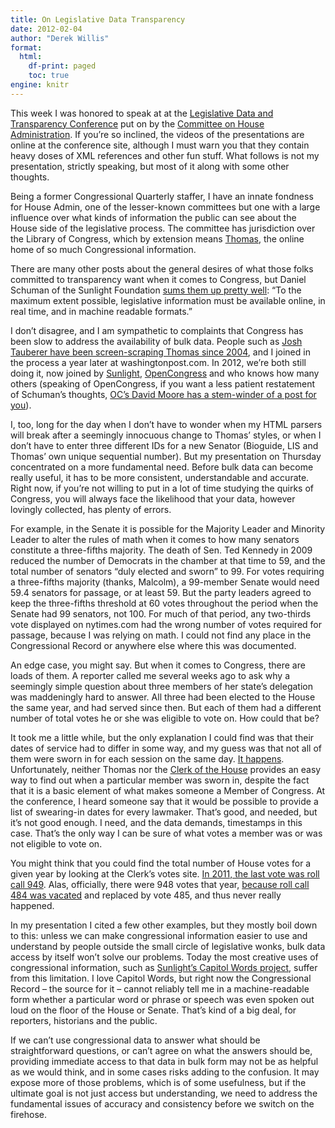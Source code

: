 ```yaml
---
title: On Legislative Data Transparency
date: 2012-02-04
author: "Derek Willis"
format:
  html:
    df-print: paged
    toc: true
engine: knitr
---
```


This week I was honored to speak at at the [Legislative Data and Transparency Conference](http://cha.house.gov/about/contact-us/legislative-data-conference) put on by the [Committee on House Administration](http://cha.house.gov/). If you're so inclined, the videos of the presentations are online at the conference site, although I must warn you that they contain heavy doses of XML references and other fun stuff. What follows is not my presentation, strictly speaking, but most of it along with some other thoughts.

Being a former Congressional Quarterly staffer, I have an innate fondness for House Admin, one of the lesser-known committees but one with a large influence over what kinds of information the public can see about the House side of the legislative process. The committee has jurisdiction over the Library of Congress, which by extension means [Thomas](http://thomas.loc.gov/home/thomas.php), the online home of so much Congressional information.

There are many other posts about the general desires of what those folks committed to transparency want when it comes to Congress, but Daniel Schuman of the Sunlight Foundation [sums them up pretty well](http://sunlightfoundation.com/blog/2012/02/02/benchmarks-for-measuring-success-for-legislative-data-transparency/): "To the maximum extent possible, legislative information must be available online, in real time, and in machine readable formats."

I don't disagree, and I am sympathetic to complaints that Congress has been slow to address the availability of bulk data. People such as [Josh Tauberer have been screen-scraping Thomas since 2004](http://www.quora.com/How-does-Joshua-Tauberers-Congress-tracker-www-GovTrack-us-work-and-what-are-its-pros-and-cons), and I joined in the process a year later at washingtonpost.com. In 2012, we're both still doing it, now joined by [Sunlight](http://services.sunlightlabs.com/docs/Sunlight_Congress_API/), [OpenCongress](http://www.opencongress.org/) and who knows how many others (speaking of OpenCongress, if you want a less patient restatement of Schuman's thoughts, [OC's David Moore has a stem-winder of a post for you](http://www.opencongress.org/articles/view/2470-Liberate-OpenGovData-Now)).

I, too, long for the day when I don't have to wonder when my HTML parsers will break after a seemingly innocuous change to Thomas' styles, or when I don't have to enter three different IDs for a new Senator (Bioguide, LIS and Thomas' own unique sequential number). But my presentation on Thursday concentrated on a more fundamental need. Before bulk data can become really useful, it has to be more consistent, understandable and accurate. Right now, if you're not willing to put in a lot of time studying the quirks of Congress, you will always face the likelihood that your data, however lovingly collected, has plenty of errors.

For example, in the Senate it is possible for the Majority Leader and Minority Leader to alter the rules of math when it comes to how many senators constitute a three-fifths majority. The death of Sen. Ted Kennedy in 2009 reduced the number of Democrats in the chamber at that time to 59, and the total number of senators "duly elected and sworn" to 99. For votes requiring a three-fifths majority (thanks, Malcolm), a 99-member Senate would need 59.4 senators for passage, or at least 59. But the party leaders agreed to keep the three-fifths threshold at 60 votes throughout the period when the Senate had 99 senators, not 100. For much of that period, any two-thirds vote displayed on nytimes.com had the wrong number of votes required for passage, because I was relying on math. I could not find any place in the Congressional Record or anywhere else where this was documented.

An edge case, you might say. But when it comes to Congress, there are loads of them. A reporter called me several weeks ago to ask why a seemingly simple question about three members of her state's delegation was maddeningly hard to answer. All three had been elected to the House the same year, and had served since then. But each of them had a different number of total votes he or she was eligible to vote on. How could that be?

It took me a little while, but the only explanation I could find was that their dates of service had to differ in some way, and my guess was that not all of them were sworn in for each session on the same day. [It happens](http://www.politico.com/news/stories/0111/47170.html). Unfortunately, neither Thomas nor the [Clerk of the House](http://clerk.house.gov/) provides an easy way to find out when a particular member was sworn in, despite the fact that it is a basic element of what makes someone a Member of Congress. At the conference, I heard someone say that it would be possible to provide a list of swearing-in dates for every lawmaker. That's good, and needed, but it's not good enough. I need, and the data demands, timestamps in this case. That's the only way I can be sure of what votes a member was or was not eligible to vote on.

You might think that you could find the total number of House votes for a given year by looking at the Clerk's votes site. [In 2011, the last vote was roll call 949](http://clerk.house.gov/evs/2011/index.asp). Alas, officially, there were 948 votes that year, [because roll call 484 was vacated](http://clerk.house.gov/evs/2011/roll484.xml) and replaced by vote 485, and thus never really happened.

In my presentation I cited a few other examples, but they mostly boil down to this: unless we can make congressional information easier to use and understand by people outside the small circle of legislative wonks, bulk data access by itself won't solve our problems. Today the most creative uses of congressional information, such as [Sunlight's Capitol Words project](http://capitolwords.org/), suffer from this limitation. I love Capitol Words, but right now the Congressional Record – the source for it – cannot reliably tell me in a machine-readable form whether a particular word or phrase or speech was even spoken out loud on the floor of the House or Senate. That's kind of a big deal, for reporters, historians and the public.

If we can't use congressional data to answer what should be straightforward questions, or can't agree on what the answers should be, providing immediate access to that data in bulk form may not be as helpful as we would think, and in some cases risks adding to the confusion. It may expose more of those problems, which is of some usefulness, but if the ultimate goal is not just access but understanding, we need to address the fundamental issues of accuracy and consistency before we switch on the firehose.